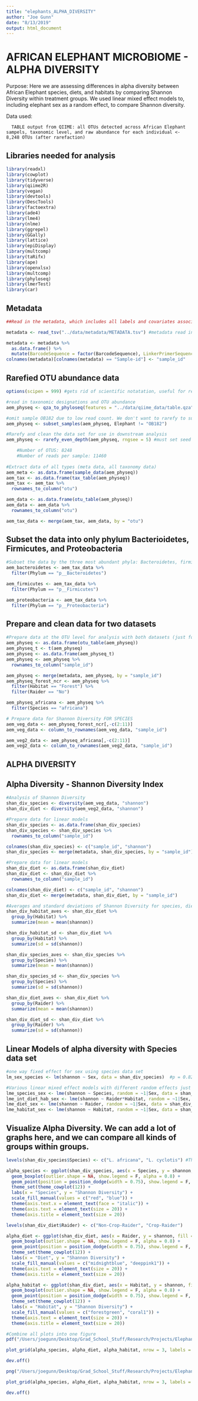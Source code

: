 ```yaml
---
title: "elephants_ALPHA_DIVERSITY"
author: "Joe Gunn"
date: "8/13/2019"
output: html_document
---
```


# AFRICAN ELEPHANT MICROBIOME - ALPHA DIVERSITY

Purpose: Here we are assessing differences in alpha diversity between African Elephant species, diets, and habitats by comparing Shannon Diversity within treatment groups. We used linear mixed effect models to, including elephant sex as a random effect, to compare Shannon diversity. 

Data used:

      TABLE output from QIIME: all OTUs detected across African Elephant sampels, taxonomic level, and raw abundance for each individual <- 8,248 OTUs (after rarefaction) 

## Libraries needed for analysis
```r

library(readxl)
library(cowplot)
library(tidyverse)
library(qiime2R)
library(vegan)
library(devtools)
library(DescTools)
library(factoextra)
library(ade4)
library(lme4)
library(nlme)
library(ggrepel)
library(GGally)
library(lattice)
library(epiDisplay)
library(multcomp)
library(taRifx)
library(ape)
library(openxlsx)
library(multcomp)
library(phyloseq)
library(lmerTest)
library(car)
```

## Metadata
```r
##Read in the metadata, which includes all labels and covariates associated with each individual in the data set. Metadata includes individual sample ID (index), barcode sequence, linker primer sequence, species (africana or cyclotis), diet (crop raider or non-crop raider), habitat (forest or savanna), age, sex, and group (a descriptor for each unique combination of species-diet-habitat)

metadata <- read_tsv("../data/metadata/METADATA.tsv") #metadata read in

metadata <- metadata %>% 
  as.data.frame() %>% 
  mutate(BarcodeSequence = factor(BarcodeSequence), LinkerPrimerSequence = factor(LinkerPrimerSequence), Species = factor(Species), Raider = factor(Raider), Habitat = factor(Habitat), Age = factor(Age), Sex = factor(Sex), Elephant = factor(Elephant), Group = factor(Group), Description = factor(Description)) #convert table to data frame and convert all characters, except for sample id, into factors
colnames(metadata)[colnames(metadata) == "Sample-id"] <- "sample_id" 
```

## Rarefied OTU abundance data 
```r
options(scipen = 999) #gets rid of scientific notatation, useful for reading p-values

#read in taxonomic designations and OTU abundance
aem_physeq <- qza_to_phyloseq(features = "../data/qiime_data/table.qza", taxonomy = "../data/qiime_data/taxonomy.qza",  tree = "../data/qiime_data/rooted-tree.qza", metadata = "../data/metadata/METADATA.tsv") 

#omit sample OB182 due to low read count. We don't want to rarefy to such a low number of reads across the whole dataset
aem_physeq <- subset_samples(aem_physeq, Elephant != "OB182") 

#Rarefy and clean the data set for use in downstream analysis
aem_physeq <- rarefy_even_depth(aem_physeq, rngsee = 5) #must set seed in order to maintain the same rarefied number of otus

    #Number of OTUS: 8248
    #Number of reads per sample: 11460 
      
#Extract data of all types (meta data, all taxonomy data)
aem_meta <- as.data.frame(sample_data(aem_physeq))
aem_tax <- as.data.frame(tax_table(aem_physeq))
aem_tax <- aem_tax %>% 
  rownames_to_column("otu")

aem_data <- as.data.frame(otu_table(aem_physeq))
aem_data <- aem_data %>% 
  rownames_to_column("otu")

aem_tax_data <- merge(aem_tax, aem_data, by = "otu")
```

## Subset the data into only phylum Bacterioidetes, Firmicutes, and Proteobacteria
```r
#Subset the data by the three most abundant phyla: Bacteroidetes, firmicutes, proteobacteria
aem_bacteroidetes <- aem_tax_data %>% 
  filter(Phylum == "p__Bacteroidetes")

aem_firmicutes <- aem_tax_data %>% 
  filter(Phylum == "p__Firmicutes")

aem_proteobacteria <- aem_tax_data %>% 
  filter(Phylum == "p__Proteobacteria")
```

## Prepare and clean data for two datasets
```r
#Prepare data at the OTU level for analysis with both datasets (just forest non-cropraiders from both species, and just africana)
aem_physeq <- as.data.frame(otu_table(aem_physeq))
aem_physeq_t <- t(aem_physeq)
aem_physeq <- as.data.frame(aem_physeq_t)
aem_physeq <- aem_physeq %>% 
  rownames_to_column("sample_id")

aem_physeq <- merge(metadata, aem_physeq, by = "sample_id")
aem_physeq_forest_ncr <- aem_physeq %>% 
  filter(Habitat == "Forest") %>% 
  filter(Raider == "No")

aem_physeq_africana <- aem_physeq %>% 
  filter(Species == "africana")

# Prepare data for Shannon Diversity FOR SPECIES
aem_veg_data <- aem_physeq_forest_ncr[,-c(2:11)]
aem_veg_data <- column_to_rownames(aem_veg_data, "sample_id")

aem_veg2_data <- aem_physeq_africana[,-c(2:11)]
aem_veg2_data <- column_to_rownames(aem_veg2_data, "sample_id")
```

## ALPHA DIVERSITY
## Alpha Diversity - Shannon Diversity Index
```r
#Analysis of Shannon Diversity
shan_div_species <- diversity(aem_veg_data, "shannon")
shan_div_diet <- diversity(aem_veg2_data, "shannon")

#Prepare data for linear models
shan_div_species <- as.data.frame(shan_div_species)
shan_div_species <- shan_div_species %>% 
  rownames_to_column("sample_id")

colnames(shan_div_species) <- c("sample_id", "shannon")
shan_div_species <- merge(metadata, shan_div_species, by = "sample_id")

#Prepare data for linear models
shan_div_diet <- as.data.frame(shan_div_diet)
shan_div_diet <- shan_div_diet %>% 
  rownames_to_column("sample_id")

colnames(shan_div_diet) <- c("sample_id", "shannon")
shan_div_diet <- merge(metadata, shan_div_diet, by = "sample_id")

#Averages and standard deviations of Shannon Diversity for species, diet, and habitat
shan_div_habitat_aves <- shan_div_diet %>% 
  group_by(Habitat) %>%
  summarize(mean = mean(shannon))

shan_div_habitat_sd <- shan_div_diet %>% 
  group_by(Habitat) %>% 
  summarize(sd = sd(shannon))

shan_div_species_aves <- shan_div_species %>% 
  group_by(Species) %>% 
  summarize(mean = mean(shannon))

shan_div_species_sd <- shan_div_species %>% 
  group_by(Species) %>% 
  summarize(sd = sd(shannon))

shan_div_diet_aves <- shan_div_diet %>% 
  group_by(Raider) %>% 
  summarize(mean = mean(shannon))

shan_div_diet_sd <- shan_div_diet %>% 
  group_by(Raider) %>% 
  summarize(sd = sd(shannon))
```

## Linear Models of alpha diversity with Species data set
```r
#one way fixed effect for sex using species data set
lm_sex_species <- lm(shannon ~ Sex, data = shan_div_species)  #p = 0.821

#Various linear mixed effect models with different random effects just for fun
lme_species_sex <- lme(shannon ~ Species, random = ~1|Sex, data = shan_div_species)
lme_int_diet_hab_sex <- lme(shannon ~ Raider*Habitat, random = ~1|Sex, data = shan_div_diet)
lme_diet_sex <- lme(shannon ~ Raider, random = ~1|Sex, data = shan_div_diet)
lme_habitat_sex <- lme(shannon ~ Habitat, random = ~1|Sex, data = shan_div_diet)
```

## Visualize Alpha Diversity. We can add a lot of graphs here, and we can compare all kinds of groups within groups.
```r
levels(shan_div_species$Species) <- c("L. africana", "L. cyclotis") #This ensures that the labels are in the correct order

alpha_species <- ggplot(shan_div_species, aes(x = Species, y = shannon, fill = Species)) + 
  geom_boxplot(outlier.shape = NA, show.legend = F, alpha = 0.8) + 
  geom_point(position = position_dodge(width = 0.75), show.legend = F, size = 2) +
  theme_set(theme_cowplot(12)) +
  labs(x = "Species", y = "Shannon Diversity") + 
  scale_fill_manual(values = c("red", "blue")) + 
  theme(axis.text.x = element_text(face = "italic")) +
  theme(axis.text = element_text(size = 20)) + 
  theme(axis.title = element_text(size = 20))

levels(shan_div_diet$Raider) <- c("Non-Crop-Raider", "Crop-Raider")

alpha_diet <- ggplot(shan_div_diet, aes(x = Raider, y = shannon, fill = Raider)) + 
  geom_boxplot(outlier.shape = NA, show.legend = F, alpha = 0.8) + 
  geom_point(position = position_dodge(width = 0.75), show.legend = F, size = 2) +
  theme_set(theme_cowplot(12)) +
  labs(x = "Diet", y = "Shannon Diversity") + 
  scale_fill_manual(values = c("midnightblue", "deeppink1")) +
  theme(axis.text = element_text(size = 20)) + 
  theme(axis.title = element_text(size = 20))

alpha_habitat <- ggplot(shan_div_diet, aes(x = Habitat, y = shannon, fill = Habitat)) + 
  geom_boxplot(outlier.shape = NA, show.legend = F, alpha = 0.8) + 
  geom_point(position = position_dodge(width = 0.75), show.legend = F, size = 2) +
  theme_set(theme_cowplot(12)) +
  labs(x = "Habitat", y = "Shannon Diversity") + 
  scale_fill_manual(values = c("forestgreen", "coral1")) +
  theme(axis.text = element_text(size = 20)) + 
  theme(axis.title = element_text(size = 20))

#Combine all plots into one figure
pdf("/Users/joegunn/Desktop/Grad_School_Stuff/Research/Projects/Elephant_Microbiome/Attempt_2/visualization/alpha_diversity_figures/alpha_diversity.pdf", width=8, height=14) 

plot_grid(alpha_species, alpha_diet, alpha_habitat, nrow = 3, labels = c("A", "B", "C"), label_size = 20)

dev.off()

png("/Users/joegunn/Desktop/Grad_School_Stuff/Research/Projects/Elephant_Microbiome/Attempt_2/visualization/alpha_diversity_figures/alpha_diversity.png", width = 4000, height = 9000, res = 600) 

plot_grid(alpha_species, alpha_diet, alpha_habitat, nrow = 3, labels = c("A", "B", "C"), label_size = 20)

dev.off()
```